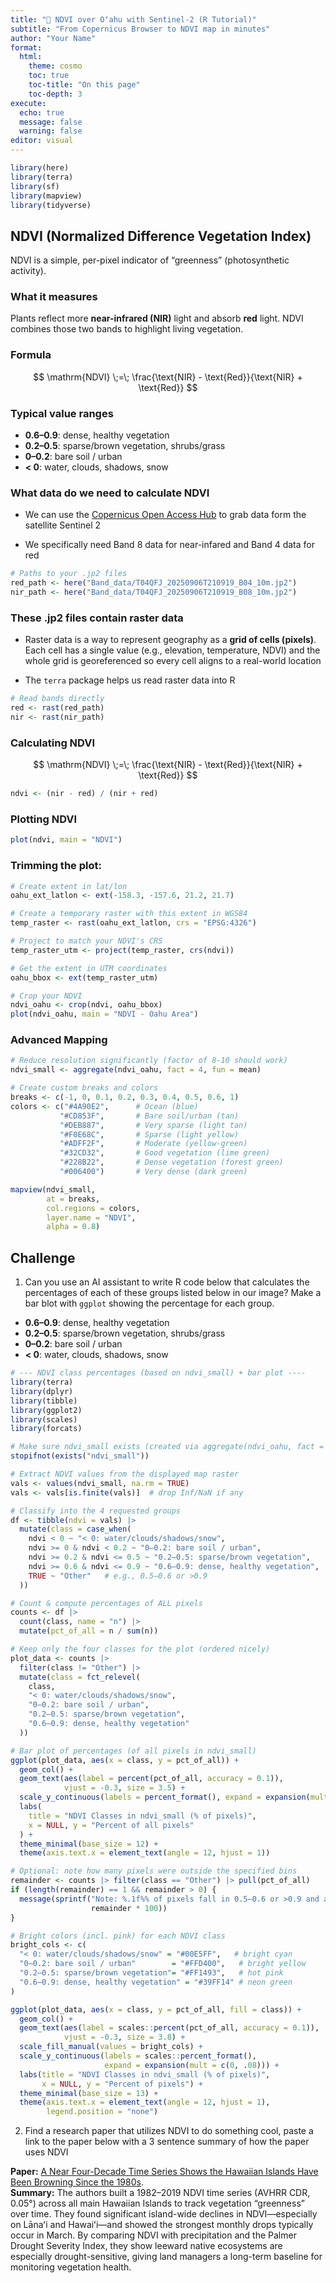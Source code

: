 ```yaml
---
title: "🌿 NDVI over Oʻahu with Sentinel-2 (R Tutorial)"
subtitle: "From Copernicus Browser to NDVI map in minutes"
author: "Your Name"
format:
  html:
    theme: cosmo
    toc: true
    toc-title: "On this page"
    toc-depth: 3
execute:
  echo: true
  message: false
  warning: false
editor: visual
---
```


```r
library(here)
library(terra)
library(sf)
library(mapview)
library(tidyverse)
```

## NDVI (Normalized Difference Vegetation Index)

NDVI is a simple, per-pixel indicator of “greenness” (photosynthetic activity).

### What it measures

Plants reflect more **near-infrared (NIR)** light and absorb **red** light. NDVI combines those two bands to highlight living vegetation.

### Formula

$$
\mathrm{NDVI} \;=\; \frac{\text{NIR} - \text{Red}}{\text{NIR} + \text{Red}}
$$

```{=html}
<!-- Plain-text fallback (if math is disabled):
NDVI = (NIR - Red) / (NIR + Red)
-->
```

### Typical value ranges

-   **0.6–0.9**: dense, healthy vegetation\
-   **0.2–0.5**: sparse/brown vegetation, shrubs/grass\
-   **0–0.2**: bare soil / urban\
-   **\< 0**: water, clouds, shadows, snow

### What data do we need to calculate NDVI

-   We can use the [Copernicus Open Access Hub](https://browser.dataspace.copernicus.eu/) to grab data form the satellite Sentinel 2

-   We specifically need Band 8 data for near-infared and Band 4 data for red

```r
# Paths to your .jp2 files
red_path <- here("Band_data/T04QFJ_20250906T210919_B04_10m.jp2")
nir_path <- here("Band_data/T04QFJ_20250906T210919_B08_10m.jp2")
```

### These .jp2 files contain raster data

-   Raster data is a way to represent geography as a **grid of cells (pixels)**. Each cell has a single value (e.g., elevation, temperature, NDVI) and the whole grid is georeferenced so every cell aligns to a real-world location

-   The `terra` package helps us read raster data into R

```r
# Read bands directly
red <- rast(red_path)
nir <- rast(nir_path)
```

### Calculating NDVI

$$
\mathrm{NDVI} \;=\; \frac{\text{NIR} - \text{Red}}{\text{NIR} + \text{Red}}
$$

```r
ndvi <- (nir - red) / (nir + red)
```

### Plotting NDVI

```r
plot(ndvi, main = "NDVI")
```

### Trimming the plot:

```r
# Create extent in lat/lon
oahu_ext_latlon <- ext(-158.3, -157.6, 21.2, 21.7)

# Create a temporary raster with this extent in WGS84
temp_raster <- rast(oahu_ext_latlon, crs = "EPSG:4326")

# Project to match your NDVI's CRS
temp_raster_utm <- project(temp_raster, crs(ndvi))

# Get the extent in UTM coordinates
oahu_bbox <- ext(temp_raster_utm)

# Crop your NDVI
ndvi_oahu <- crop(ndvi, oahu_bbox)
plot(ndvi_oahu, main = "NDVI - Oahu Area")
```

### Advanced Mapping

```r
# Reduce resolution significantly (factor of 8-10 should work)
ndvi_small <- aggregate(ndvi_oahu, fact = 4, fun = mean)

# Create custom breaks and colors
breaks <- c(-1, 0, 0.1, 0.2, 0.3, 0.4, 0.5, 0.6, 1)
colors <- c("#4A90E2",      # Ocean (blue)
           "#CD853F",       # Bare soil/urban (tan)
           "#DEB887",       # Very sparse (light tan)
           "#F0E68C",       # Sparse (light yellow)
           "#ADFF2F",       # Moderate (yellow-green)
           "#32CD32",       # Good vegetation (lime green)
           "#228B22",       # Dense vegetation (forest green)
           "#006400")       # Very dense (dark green)

mapview(ndvi_small,
        at = breaks,
        col.regions = colors,
        layer.name = "NDVI",
        alpha = 0.8)
```

## Challenge

1.  Can you use an AI assistant to write R code below that calculates the percentages of each of these groups listed below in our image? Make a bar blot with `ggplot` showing the percentage for each group.

-   **0.6–0.9**: dense, healthy vegetation
-   **0.2–0.5**: sparse/brown vegetation, shrubs/grass
-   **0–0.2**: bare soil / urban
-   **\< 0**: water, clouds, shadows, snow

```r

# --- NDVI class percentages (based on ndvi_small) + bar plot ----
library(terra)
library(dplyr)
library(tibble)
library(ggplot2)
library(scales)
library(forcats)

# Make sure ndvi_small exists (created via aggregate(ndvi_oahu, fact = 4, fun = mean))
stopifnot(exists("ndvi_small"))

# Extract NDVI values from the displayed map raster
vals <- values(ndvi_small, na.rm = TRUE)
vals <- vals[is.finite(vals)]  # drop Inf/NaN if any

# Classify into the 4 requested groups
df <- tibble(ndvi = vals) |>
  mutate(class = case_when(
    ndvi < 0 ~ "< 0: water/clouds/shadows/snow",
    ndvi >= 0 & ndvi < 0.2 ~ "0–0.2: bare soil / urban",
    ndvi >= 0.2 & ndvi <= 0.5 ~ "0.2–0.5: sparse/brown vegetation",
    ndvi >= 0.6 & ndvi <= 0.9 ~ "0.6–0.9: dense, healthy vegetation",
    TRUE ~ "Other"   # e.g., 0.5–0.6 or >0.9
  ))

# Count & compute percentages of ALL pixels
counts <- df |>
  count(class, name = "n") |>
  mutate(pct_of_all = n / sum(n))

# Keep only the four classes for the plot (ordered nicely)
plot_data <- counts |>
  filter(class != "Other") |>
  mutate(class = fct_relevel(
    class,
    "< 0: water/clouds/shadows/snow",
    "0–0.2: bare soil / urban",
    "0.2–0.5: sparse/brown vegetation",
    "0.6–0.9: dense, healthy vegetation"
  ))

# Bar plot of percentages (of all pixels in ndvi_small)
ggplot(plot_data, aes(x = class, y = pct_of_all)) +
  geom_col() +
  geom_text(aes(label = percent(pct_of_all, accuracy = 0.1)),
            vjust = -0.3, size = 3.5) +
  scale_y_continuous(labels = percent_format(), expand = expansion(mult = c(0, .05))) +
  labs(
    title = "NDVI Classes in ndvi_small (% of pixels)",
    x = NULL, y = "Percent of all pixels"
  ) +
  theme_minimal(base_size = 12) +
  theme(axis.text.x = element_text(angle = 12, hjust = 1))

# Optional: note how many pixels were outside the specified bins
remainder <- counts |> filter(class == "Other") |> pull(pct_of_all)
if (length(remainder) == 1 && remainder > 0) {
  message(sprintf("Note: %.1f%% of pixels fall in 0.5–0.6 or >0.9 and are not included in the four bins.",
                  remainder * 100))
}

```

```r
# Bright colors (incl. pink) for each NDVI class
bright_cols <- c(
  "< 0: water/clouds/shadows/snow" = "#00E5FF",   # bright cyan
  "0–0.2: bare soil / urban"        = "#FFD400",   # bright yellow
  "0.2–0.5: sparse/brown vegetation"= "#FF1493",   # hot pink
  "0.6–0.9: dense, healthy vegetation" = "#39FF14" # neon green
)

ggplot(plot_data, aes(x = class, y = pct_of_all, fill = class)) +
  geom_col() +
  geom_text(aes(label = scales::percent(pct_of_all, accuracy = 0.1)),
            vjust = -0.3, size = 3.8) +
  scale_fill_manual(values = bright_cols) +
  scale_y_continuous(labels = scales::percent_format(),
                     expand = expansion(mult = c(0, .08))) +
  labs(title = "NDVI Classes in ndvi_small (% of pixels)",
       x = NULL, y = "Percent of pixels") +
  theme_minimal(base_size = 13) +
  theme(axis.text.x = element_text(angle = 12, hjust = 1),
        legend.position = "none")

```

2.  Find a research paper that utilizes NDVI to do something cool, paste a link to the paper below with a 3 sentence summary of how the paper uses NDVI

**Paper:** [A Near Four-Decade Time Series Shows the Hawaiian Islands Have Been Browning Since the 1980s](https://pmc.ncbi.nlm.nih.gov/articles/PMC10083158/?utm_source=chatgpt.com).\
**Summary:** The authors built a 1982–2019 NDVI time series (AVHRR CDR, 0.05°) across all main Hawaiian Islands to track vegetation “greenness” over time. They found significant island-wide declines in NDVI—especially on Lānaʻi and Hawaiʻi—and showed the strongest monthly drops typically occur in March. By comparing NDVI with precipitation and the Palmer Drought Severity Index, they show leeward native ecosystems are especially drought-sensitive, giving land managers a long-term baseline for monitoring vegetation health. \
